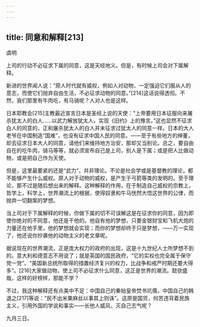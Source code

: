 ```yaml
---
---
---
```

title: 同意和解释[213]
---




虞明

上司的行动不必征求下属的同意，这是天经地义。但是，有时候上司会对下属解释。

新进的世界闻人说：“原人时代就有威权，例如人对动物，一定强迫它们服从人的意志，而使它们抛弃自由生活，不必征求动物的同意。”[214]这话说得透彻。不然，我们那里有牛肉吃，有马骑呢？人对人也是这样。

日本耶教会[215]主教最近宣言日本是圣经上说的天使：“上帝要用日本征服向来屠杀犹太人的白人……以武力解放犹太人，实现《旧约》上的豫言。”这也显然不征求白人的同意的，正和屠杀犹太人的白人并未征求过犹太人的同意一样。日本的大人老爷在中国制造“国难”，也没有征求中国人民的同意。——至于有些地方的绅董，却去征求日本大人的同意，请他们来维持地方治安，那却又当别论。总之，要自由自在的吃牛肉，骑马等等，就必须宣布自己是上司，别人是下属；或是把人比做动物，或是把自己作为天使。

但是，这里最要紧的还是“武力”，并非理论。不论是社会学或是基督教的理论，都不能够产生什么威权。原人对于动物的威权，是产生于弓箭等类的发明的。至于理论，那不过是随后想出来的解释。这种解释的作用，在于制造自己威权的宗教上，哲学上，科学上，世界潮流上的根据，使得奴隶和牛马恍然大悟这世界的公律，而抛弃一切翻案的梦想。

当上司对于下属解释的时候，你做下属的切不可误解这是在征求你的同意，因为即使你绝对的不同意，他还是干他的。他自有他的梦想，只要金银财宝和飞机大炮的力量还在他手里，他的梦想就会实现；而你的梦想却终于只是梦想，——万一实现了，他还说你抄袭他的动物主义的老文章呢。

据说现在的世界潮流，正是庞大权力的政府的出现，这是十九世纪人士所梦想不到的。意大利和德意志不用说了；就是英国的国民政府，“它的实权也完全属于保守党一党”。“美国新总统所取得的措置经济复兴的权力，比战争和戒严时期还要大得多”。[216]大家做动物，使上司不必征求什么同意，这正是世界的潮流。懿欤盛哉，这样的好榜样，那能不学？

不过，我这种解释还有点美中不足：中国自己的秦始皇帝焚书坑儒，中国自己的韩退之[217]等说：“民不出米粟麻丝以事其上则诛”。这原是国货，何苦违背着民族主义，引用外国的学说和事实——长他人威风，灭自己志气呢？

九月三日。
